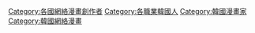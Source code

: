 {{noteTA
|G1 = IT
}}

[[Category:各國網絡漫畫創作者|Category:各國網絡漫畫創作者]]
[[Category:各職業韓國人|Category:各職業韓國人]]
[[Category:韓國漫畫家|Category:韓國漫畫家]]
[[Category:韓國網絡漫畫|Category:韓國網絡漫畫]]